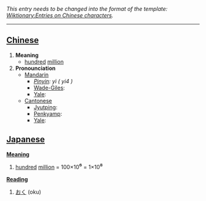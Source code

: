 ''This entry needs to be changed into the format of the template: [[Wiktionary:Entries on Chinese characters]].''
----

== [[Chinese]] ==

#'''Meaning'''
#*[[hundred]] [[million]]
#'''Pronounciation '''
#*[[Mandarin ]]
#**''[[Pinyin]]: yì ( yi4 )''
#**[[Wade-Giles]]: 
#**[[Yale]]: 
#*[[Cantonese]]
#**[[Jyutping]]: 
#**[[Penkyamp]]: 
#**[[Yale]]: 

== [[Japanese]] ==

'''[[Meaning]]'''
# [[hundred]] [[million]] = 100×10<big>⁶</big> = 1×10<big>⁸</big>

'''[[Reading]]'''
# [[おく]] (oku)
